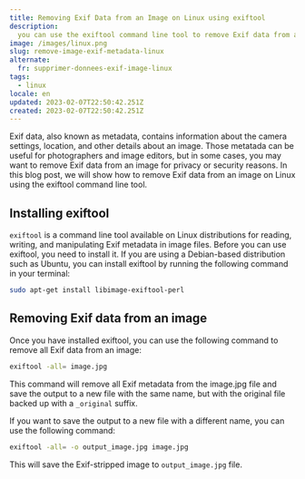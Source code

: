 ```yaml
---
title: Removing Exif Data from an Image on Linux using exiftool
description:
  you can use the exiftool command line tool to remove Exif data from an image on Linux. Here's how you can use it.
image: /images/linux.png
slug: remove-image-exif-metadata-linux
alternate:
  fr: supprimer-donnees-exif-image-linux
tags:
  - linux
locale: en
updated: 2023-02-07T22:50:42.251Z
created: 2023-02-07T22:50:42.251Z
---
```


Exif data, also known as metadata, contains information about the camera settings, location, and other details about an image. Those metatada can be useful for photographers and image editors, but in some cases, you may want to remove Exif data from an image for privacy or security reasons. In this blog post, we will show how to remove Exif data from an image on Linux using the exiftool command line tool.

## Installing exiftool

`exiftool` is a command line tool available on Linux distributions for reading, writing, and manipulating Exif metadata in image files. Before you can use exiftool, you need to install it. If you are using a Debian-based distribution such as Ubuntu, you can install exiftool by running the following command in your terminal:

```bash
sudo apt-get install libimage-exiftool-perl
```

## Removing Exif data from an image

Once you have installed exiftool, you can use the following command to remove all Exif data from an image:

```bash
exiftool -all= image.jpg
```

This command will remove all Exif metadata from the image.jpg file and save the output to a new file with the same name, but with the original file backed up with a `_original` suffix.

If you want to save the output to a new file with a different name, you can use the following command:

```bash
exiftool -all= -o output_image.jpg image.jpg
```

This will save the Exif-stripped image to `output_image.jpg` file.
